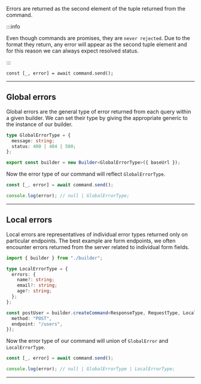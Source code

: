 Errors are returned as the second element of the tuple returned from the command.

:::info

Even though commands are promises, they are `never rejected`. Due to the format they return, any error will appear as
the second tuple element and for this reason we can always expect resolved status.

:::

```tsx
const [_, error] = await command.send();
```

---

## Global errors

Global errors are the general type of error returned from each query within a given builder. We can set their type by
giving the appropriate generic to the instance of our builder.

```ts
type GlobalErrorType = {
  message: string;
  status: 400 | 404 | 500;
};

export const builder = new Builder<GlobalErrorType>({ baseUrl });
```

Now the error type of our command will reflect `GlobalErrorType`.

```ts
const [_, error] = await command.send();

console.log(error); // null | GlobalErrorType;
```

---

## Local errors

Local errors are representatives of individual error types returned only on particular endpoints. The best example are
form endpoints, we often encounter errors returned from the server related to individual form fields.

```ts
import { builder } from "./builder";

type LocalErrorType = {
  errors: {
    name?: string;
    email?: string;
    age?: string;
  };
};

const postUser = builder.createCommand<ResponseType, RequestType, LocalErrorType>()({
  method: "POST",
  endpoint: "/users",
});
```

Now the error type of our command will union of `GlobalError` and `LocalErrorType`.

```ts
const [_, error] = await command.send();

console.log(error); // null | GlobalErrorType | LocalErrorType;
```

---
